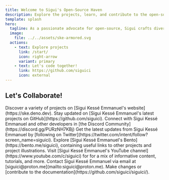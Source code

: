```yaml
---
title: Welcome to Sigui's Open-Source Haven
description: Explore the projects, learn, and contribute to the open-source journey. Embrace the future of development with Sigui.
template: splash
hero:
  tagline: As a passionate advocate for open-source, Sigui crafts diverse projects that showcase the essence of collaborative development.
  image:
    file: ../../assets/ske-armored.svg
  actions:
    - text: Explore projects
      link: /start/
      icon: right-arrow
      variant: primary
    - text: Let's code together!
      link: https://github.com/siguici
      icon: external
---
```



## Let's Collaborate!

<CardGrid stagger>
  <Card title="Explore More Projects" icon="open-book">
    Discover a variety of projects on [Sigui Kessé Emmanuel's website](https://ske.deno.dev).
  </Card>

  <Card title="Follow on GitHub" icon="github">
    Stay updated on [Sigui Kessé Emmanuel's latest projects on GitHub](https://github.com/siguici).
  </Card>

  <Card title="Join the Discord Community" icon="discord">
    Connect with Sigui Kessé Emmanuel and other developers in [the Discord Community](https://discord.gg/PURzNH7KBj)
  </Card>

  <Card title="Stay Updated on Twitter" icon="twitter">
    Get the latest updates from Sigui Kessé Emmanuel by [following on Twitter](https://twitter.com/intent/follow?screen_name=siguici).
  </Card>

  <Card title="Access Bento" icon="rocket">
    Explore [Sigui Kessé Emmanuel's Bento](https://bento.me/siguici), containing useful links to other projects and project illustrations.
  </Card>

  <Card title="YouTube Channel" icon="youtube">
    Visit [Sigui Kessé Emmanuel's YouTube channel](https://www.youtube.com/c/siguici) for  for a mix of informative content, tutorials, and more.
  </Card>

  <Card title="Contact via Email" icon="email">
    Contact Sigui Kessé Emmanuel via email at [siguici@proton.me](mailto:siguici@proton.me).
  </Card>

  <Card title="Edit Pages" icon="pencil">
    Make changes or [contribute to the documentation](https://github.com/siguici/siguici/).
  </Card>
</CardGrid>
